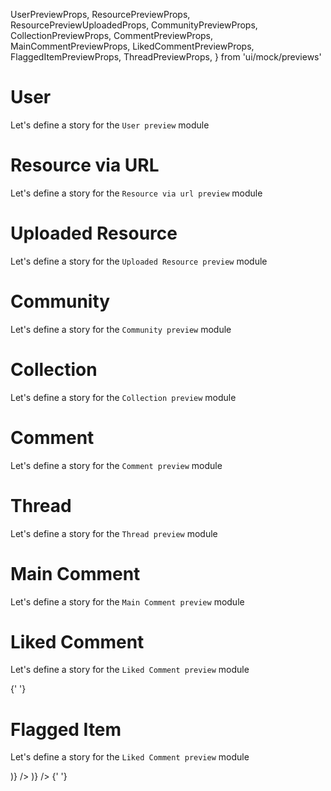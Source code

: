   UserPreviewProps,
  ResourcePreviewProps,
  ResourcePreviewUploadedProps,
  CommunityPreviewProps,
  CollectionPreviewProps,
  CommentPreviewProps,
  MainCommentPreviewProps,
  LikedCommentPreviewProps,
  FlaggedItemPreviewProps,
  ThreadPreviewProps,
} from 'ui/mock/previews'

<Meta title="Modules|Main Previews" />

# User

Let's define a story for the `User preview` module

<Preview>
  <Story name="User preview module">
    <Box
      sx={{
        borderRadius: '6px',
        width: '600px',
        margin: '0 auto',
      }}
      p={2}
    >
      <User {...UserPreviewProps()} />
    </Box>
  </Story>
</Preview>

# Resource via URL

Let's define a story for the `Resource via url preview` module

<Preview>
  <Story name="Resource via url preview module">
    <Box
      sx={{
        borderRadius: '6px',
        width: '600px',
        margin: '0 auto',
      }}
      p={2}
    >
      <Resource {...ResourcePreviewProps()} />
    </Box>
  </Story>
</Preview>

# Uploaded Resource

Let's define a story for the `Uploaded Resource preview` module

<Preview>
  <Story name="Uploaded Resource preview module">
    <Box
      sx={{
        borderRadius: '6px',
        width: '600px',
        margin: '0 auto',
      }}
      p={2}
    >
      <Resource {...ResourcePreviewUploadedProps()} />
    </Box>
  </Story>
</Preview>

# Community

Let's define a story for the `Community preview` module

<Preview>
  <Story name="Community preview module">
    <Box
      sx={{
        borderRadius: '6px',
        width: '600px',
        margin: '0 auto',
      }}
      p={2}
    >
      <Community {...CommunityPreviewProps()} />
    </Box>
  </Story>
</Preview>

# Collection

Let's define a story for the `Collection preview` module

<Preview>
  <Story name="Collection preview module">
    <Box
      sx={{
        borderRadius: '6px',
        width: '600px',
        margin: '0 auto',
      }}
      p={2}
    >
      <Collection {...CollectionPreviewProps()} />
    </Box>
  </Story>
</Preview>

# Comment

Let's define a story for the `Comment preview` module

<Preview>
  <Story name="Comment preview module">
    <Box
      sx={{
        borderRadius: '6px',
        width: '600px',
        margin: '0 auto',
      }}
      p={2}
    >
      <Comment {...CommentPreviewProps()} />
    </Box>
  </Story>
</Preview>

# Thread

Let's define a story for the `Thread preview` module

<Preview>
  <Story name="Thread preview module">
    <Box
      sx={{
        borderRadius: '6px',
        width: '600px',
        margin: '0 auto',
      }}
      p={2}
    >
      <Thread {...ThreadPreviewProps()} />
    </Box>
  </Story>
</Preview>

# Main Comment

Let's define a story for the `Main Comment preview` module

<Preview>
  <Story name="Main Comment preview module">
    <Box
      sx={{
        borderRadius: '6px',
        width: '600px',
        margin: '0 auto',
      }}
      p={2}
    >
      <MainComment {...MainCommentPreviewProps()} />
    </Box>
  </Story>
</Preview>

# Liked Comment

Let's define a story for the `Liked Comment preview` module

<Preview>
  <Story name="Liked Comment preview module">
    <Box
      sx={{
        borderRadius: '6px',
        width: '600px',
        margin: '0 auto',
      }}
      p={2}
    >
      <LikedComment {...LikedCommentPreviewProps()} />
    </Box>
  </Story>
</Preview>{' '}

# Flagged Item

Let's define a story for the `Liked Comment preview` module

<Preview>
  <Story name="Flagged item preview module">
    <Box
      sx={{
        borderRadius: '6px',
        width: '600px',
        margin: '0 auto',
      }}
      p={2}
    >
      <FlaggedItem
        {...FlaggedItemPreviewProps(
          <ActivityPreview
            {...activityPreviewProps(
              'Created a comment',
              <Comment hideActions={true} {...CommentPreviewProps()} />
            )}
          />
        )}
      />
    </Box>
  </Story>
</Preview>{' '}
